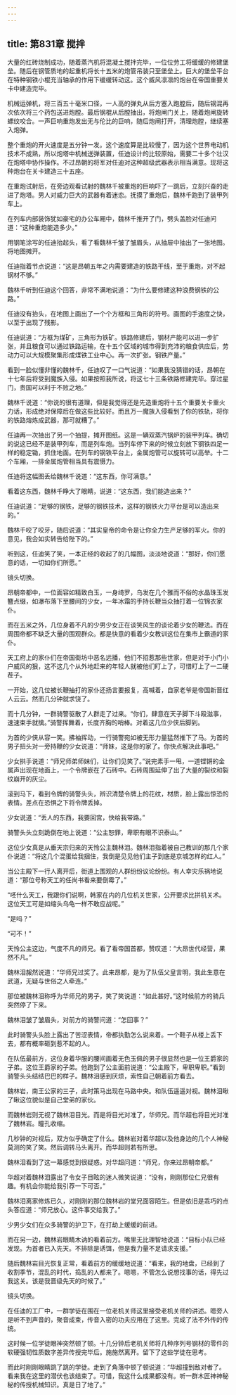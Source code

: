```yaml
---
---
---
```

title: 第831章 搅拌
---



大量的红砖烧制成功，随着蒸汽机将混凝土搅拌完毕，一位位劳工将缓缓的修建堡垒。随后在钢管质地的起重机将长十五米的炮管吊装只至堡垒上。巨大的堡垒平台在特种钢铁小棍充当轴承的作用下缓缓转动这。这个威风凛凛的炮台在帝国重要关卡中建造完毕。

机械运弹机，将三百五十毫米口径，一人高的弹丸从后方塞入跑膛后，随后钢混再次依次将三个药包送进炮膛。最后钢棍从后膛抽出，将炮闸门关上，随着炮闸旋转螺纹咬合。一声巨响重炮发出无与伦比的巨响，随后炮闸打开，清理炮膛，继续塞入炮弹。

整个重炮的开火速度是五分钟一发。这个速度算是比较慢了，因为这个世界电动机技术不成熟，所以炮塔中机械送弹装置，任迪设计的比较原始，需要二十多个壮汉在炮塔中协作操作。不过昂朝的将军对任迪对这种超级武器表示相当满意。现将这种炮台在关卡建造三十五座。

在重炮试射后，在旁边观看试射的魏林千被重炮的巨响吓了一跳后，立刻兴奋的走进了炮塔。男人对威力巨大的武器有着迷恋。抚摸了重炮后，魏林千跑到了装甲列车上。

在列车内部装饰犹如豪宅的办公车厢中，魏林千推开了门，劈头盖脸对任迪问道：“这种重炮能造多少。”

用钢笔涂写的任迪抬起头，看了看魏林千皱了皱眉头，从抽屉中抽出了一张地图。将地图摊开。

任迪指着节点说道：“这是昂朝五年之内需要建造的铁路干线，至于重炮，对不起钢材不够。”

魏林千听到任迪这个回答，非常不满地说道：“为什么要修建这种浪费钢铁的公路。”

任迪没有抬头，在地图上画出了一个个方框和三角形的符号。画图的手速度之快，以至于出现了残影。

任迪说道：“方框为煤矿，三角形为铁矿。铁路修建后，钢材产能可以进一步扩张，并且粮食可以通过铁路运输，在十五个区域的城市得到充沛的粮食供应后，劳动力可以大规模聚集形成煤铁工业中心。再一次扩张。钢铁产量。”

看到一脸似懂非懂的魏林千，任迪叹了一口气说道：“如果我没猜错的话，昂朝在十七年后将受到魔族入侵。如果按照我所说，将这七十三条铁路修建完毕。穿过星门，贵国可以利于不败之地。”

魏林千说道：“你说的很有道理，但是我觉得还是先造重炮将十五个重要关卡重火力话，形成绝对保障后在做这些比较好。而且万一魔族入侵看到了你的铁轨，将你的铁路熔炼成武器，那可就糟了。”

任迪再一次抽出了另一个抽提，摊开图纸。这是一辆双蒸汽锅炉的装甲列车。确切的说这已经不是装甲列车，而是列车炮。当列车停下来的时候立刻放下钢铁四足一样的稳定锄，抓住地面。在列车的钢铁平台上，金属炮管可以旋转可以高举。十二个车厢，一排金属炮管相当具有震慑力。

任迪将这幅图丢给魏林千说道：“这东西，你可满意。”

看着这东西，魏林千睁大了眼睛，说道：“这东西，我们能造出来？”

任迪说道：“足够的钢铁，足够的钢铁技术，这样的钢铁火力平台是可以造出来的。”

魏林千咬了咬牙，随后说道：“其实皇帝的命令是让你全力生产足够的军火。你的意见，我会如实转告给陛下的。”

听到这，任迪笑了笑，一本正经的收起了的几幅图，淡淡地说道：“那好，你们愿意的话，一切如你们所愿。”

镜头切换。

昂朝帝都中，一位面容如精致白玉，一身绮罗，乌发在几个雅而不俗的水晶珠玉发簪点缀，如瀑布落下至腰间的少女，一年冰霜的手持长鞭当众抽打着一位锦衣家仆。

而在五米之外，几位身着不凡的少男少女正在谈笑风生的谈论着少女的鞭法。而在周围帝都不缺乏大量的围观群众。都是快意的看着少女教训这位在集市上霸道的家仆。

天工府上的家仆们在帝国街坊中恶名远播，他们不招惹那些世家，但是对于小门小户威风的狠，这不这几个从外地赶来的年轻人就被他们盯上了，可惜盯上了一二硬茬子。

一开始，这几位被长鞭抽打的家仆还扬言要报复，高喊着，自家老爷是帝国新晋红人云云。然而几分钟就求饶了。

而十几分钟，一群骑警驱散了人群走了过来。“你们，肆意在天子脚下斗殴滋事，速速束手就擒。”骑警挥舞着，长度齐胸的哨棒。对着这几位少侠后脚到。

为首的少侠从容一笑。拂袖挥动，一行骑警宛如被无形力量猛然推下了马。为首的男子扭头对一旁持鞭的少女说道：“师妹，这是你的家了。你快点解决此事吧。”

少女拱手说道：“师兄师弟师妹们，让你们见笑了。”说完素手一甩，一道铿锵的金属声出现在地面上，一个令牌嵌在了石砖中。石砖周围延伸了出了大量的裂纹和裂纹崩开的灰尘。

滚到马下，看到令牌的骑警头头，辨识清楚令牌上的花纹，材质，脸上露出惊恐的表情。差点在恐惧之下将令牌丢掉。

少女说道：“丢人的东西，我要回宫，快给我带路。”

骑警头头立刻跪倒在地上说道：“公主恕罪，卑职有眼不识泰山。”

这位少女真是从垂天宗归来的天怜公主魏林泪。魏林泪指着被自己教训的那几个家仆说道：“将这几个混蛋给我捆住，我倒是见见他们主子到底是京城怎样的红人。”

当公主殿下一行人离开后，街道上围观的人群纷纷议论纷纷。有人幸灾乐祸地说道：“那位号称天工的任尚书看来要倒霉了。”

“呸什么天工，我跟你们说啊，韩家在内的几位机关世家，公开要求比拼机关术。这位天工可是如缩头乌龟一样不敢应战呢。”

“是吗？”

“可不！”

天怜公主这边，气度不凡的师兄。看了看帝国首都，赞叹道：“大昂世代经营，果然不凡。”

魏林泪赧然说道：“华师兄过奖了。此来昂都，是为了队伍父皇言明，我此生意在武道，无疑与世俗之人牵连。”

那位被魏林泪称呼为华师兄的男子，笑了笑说道：“如此甚好。”这时候前方的骑兵突然停了下来。

魏林泪皱了皱眉头，对前方的骑警问道：“怎回事？”

此时骑警头头脸上露出了苦涩表情，帝都执勤怎么说来着。一个鞋子从楼上丢下去，都有概率砸到惹不起的人。

在队伍最前方，这位身着华服的腰间画着无色玉佩的男子很显然也是一位王爵家的子弟。这位王爵家的子弟。他跑到了公主面前说道：“公主殿下，卑职卑职。”看到骑警头头结结巴巴的样子。魏林泪感到厌烦，索性自己朝着前方看去。

魏林岩，南王公家的三子，此时策马出现在马路中央。和队伍遥遥对视。魏林泪瞅了瞅这位貌似是自己堂弟的家伙。

而魏林岩则无视了魏林泪目光。而是将目光对准了，华师兄。而华超也将目光对准了魏林岩。瞳孔收缩。

几秒钟的对视后，双方似乎确定了什么。魏林岩对着华超以及他身边的几个人神秘莫测的笑了笑。然后调转马头离开。而华超则若有所思。

魏林泪看到了这一幕感觉到很疑惑。对华超问道：“师兄，你来过昂朝帝都。”

华超对着魏林泪露出了令女子目眩的迷人微笑说道：“没有，刚刚那位仁兄很有趣。有机会你能给我引荐一下可否。”

魏林泪离家修炼已久，对刚刚的那位魏林岩的堂兄面容陌生。但是依旧是乖巧的点头答应道：“师兄放心。这件事交给我了。”

少男少女们在众多骑警的护卫下，在打劫上缓缓的前进。

而在另一边，魏林岩眼睛木讷的看着前方。嘴里无比理智地说道：“目标小队已经发现。为首者已入先天。不排除是诱饵，但是我力量不足请求支援。”

随后魏林岩目光恢复正常，看着前方的缓缓地说道：“看来，我的地盘，已经到了收割季节，混乱的时代，捣乱的人都来了。嗯嗯，不管怎么说想找事的话，得先过我这关。该是我晋级先天的时候了。”

镜头切换。

在任迪的工厂中，一群学徒在围在一位老机关师这里接受老机关师的讲述。嗯旁人是听不到声音的，聚音成束，传音入密的功夫应用在了这里。完成了法不外传的传统。

这时候一位学徒眼神突然顿了顿。十几分钟后老机关师将几种序列号钢材的零件的软硬强韧性质数字差异传授完毕后。施施然离开。留下了这些学徒在思考。

而此时刚刚眼睛跳了跳的学徒。走到了角落中顿了顿说道：“华超撞到敌对者了。看来我在这里的潜伏也该结束了。可惜，我这什么成果都没有。听一群木匠神神秘秘的传授机械知识。真是日了地了。”